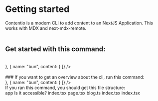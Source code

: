 # Getting started
Contentio is a modern CLI to add content to an NextJS Application. This works with <Link href="https://mdxjs.com">MDX</Link> and <Link href="https://github.com/hashicorp/next-mdx-remote">next-mdx-remote</Link>.
<br/>
<br />
## Get started with this command:
<br />
<Tabs  tabs={[
  {
    name: "npm",
    content: <Viewer code="npx contentio@latest init" language="bash" />
  },
  {
    name: "bun",
    content: <Viewer code="bunx --bun contentio@latest init" language="bash" />
  }
]} />
<br />
<br />
### If you want to get an overview about the cli, run this command:
<br />
<Tabs tabs={[
  {
    name: "npm",
    content: <Viewer code="npx contentio@latest help" language="bash" />
  },
  {
    name: "bun",
    content: <Viewer code="bunx --bun contentio@latest help" language="bash" />
  }
]} />
<br />
If you ran this command, you should get this file structure:
<div className="bg-[#101010] rounded-md border border-black p-2">
  <FileTree type="single" collapsible>
    <FileTreeItem className="border-none outline-none p-0" value="item-1">
      <FileTreeTrigger className="p-0">app</FileTreeTrigger>
      <FileTreeContent>
        <FileTree type="single" collapsible>
          <FileTreeItem className="border-none  outline-none p-0" value="item-1">
            <FileTreeTrigger className="p-0">Is it accessible?</FileTreeTrigger>
            <FileTreeContent>
              <File >
                index.tsx
              </File>
            </FileTreeContent>
          </FileTreeItem>
        </FileTree>
        <File>
          page.tsx
        </File>
        <File>
          blog.ts
        </File>
      </FileTreeContent>
    </FileTreeItem>
  </FileTree>
  <File>
    index.tsx
  </File>
  <File>
    index.tsx
  </File>
</div>
